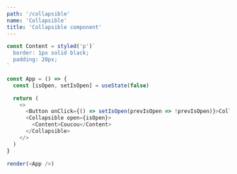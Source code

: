 ```yaml
---
path: '/collapsible'
name: 'Collapsible'
title: 'Collapsible component'
---
```


```js
const Content = styled('p')`
  border: 1px solid black;
  padding: 20px;
`

const App = () => {
  const [isOpen, setIsOpen] = useState(false)

  return (
    <>
      <Button onClick={() => setIsOpen(prevIsOpen => !prevIsOpen)}>Collapse</Button>
      <Collapsible open={isOpen}>
        <Content>Coucou</Content>
      </Collapsible>
    </>
  )
}

render(<App />)
```
